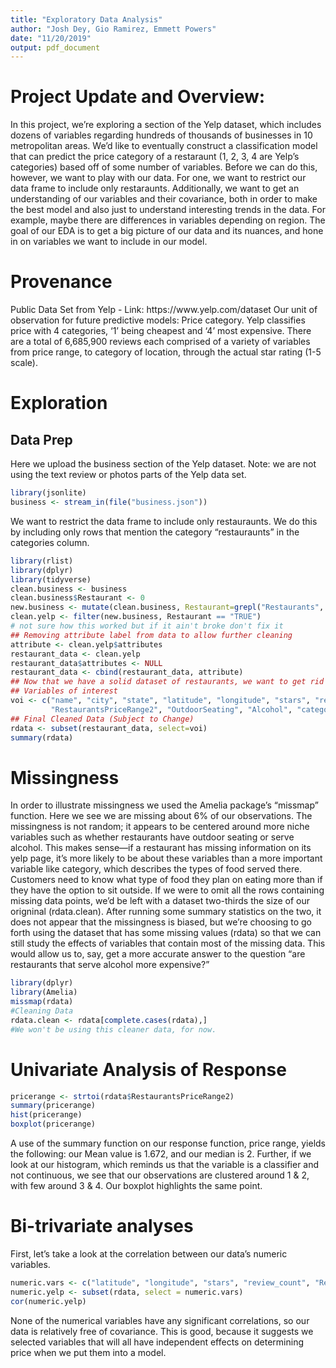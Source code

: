 ```yaml
---
title: "Exploratory Data Analysis"
author: "Josh Dey, Gio Ramirez, Emmett Powers"
date: "11/20/2019"
output: pdf_document
---
```


# Project Update and Overview: 

In this project, we're exploring a section of the Yelp dataset, which includes dozens of variables regarding hundreds of thousands of businesses in 10 metropolitan areas. We'd like to eventually construct a classification model that can predict the price category of a restaraunt (1, 2, 3, 4 are Yelp's categories) based off of some number of variables. Before we can do this, however, we want to play with our data. For one, we want to restrict our data frame to include only restaraunts. Additionally, we want to get an understanding of our variables and their covariance, both in order to make the best model and also just to understand interesting trends in the data. For example, maybe there are differences in variables depending on region. The goal of our EDA is to get a big picture of our data and its nuances, and hone in on variables we want to include in our model. 

# Provenance
Public Data Set from Yelp - Link: https://www.yelp.com/dataset
Our unit of observation for future predictive models: Price category. Yelp classifies price with 4 categories, '1' being cheapest and '4' most expensive.
There are a total of 6,685,900 reviews each comprised of a variety of variables from price range, to category of location, through the actual star rating (1-5 scale).

# Exploration

## Data Prep
Here we upload the business section of the Yelp dataset. 
Note: we are not using the text review or photos parts of the Yelp data set.

```r
library(jsonlite)
business <- stream_in(file("business.json"))
```

We want to restrict the data frame to include only restauraunts. We do this by including only rows that mention the category "restauraunts" in the categories column. 
```r
library(rlist)
library(dplyr)
library(tidyverse)
clean.business <- business
clean.business$Restaurant <- 0 
new.business <- mutate(clean.business, Restaurant=grepl("Restaurants", clean.business$categories))
clean.yelp <- filter(new.business, Restaurant == "TRUE")
# not sure how this worked but if it ain't broke don't fix it 
## Removing attribute label from data to allow further cleaning
attribute <- clean.yelp$attributes
restaurant_data <- clean.yelp
restaurant_data$attributes <- NULL
restaurant_data <- cbind(restaurant_data, attribute)
## Now that we have a solid dataset of restaurants, we want to get rid of variables that we don't care to examine or ## that mostly contain N/As. 
## Variables of interest
voi <- c("name", "city", "state", "latitude", "longitude", "stars", "review_count", "RestaurantsTakeOut", 
         "RestaurantsPriceRange2", "OutdoorSeating", "Alcohol", "categories")
## Final Cleaned Data (Subject to Change)
rdata <- subset(restaurant_data, select=voi)
summary(rdata)
```

# Missingness
In order to illustrate missingness we used the Amelia package's "missmap" function. Here we see we are missing about 6% of our observations. The missingness is not random; it appears to be centered around more niche variables such as whether restaurants have outdoor seating or serve alcohol. This makes sense—if a restaurant has missing information on its yelp page, it's more likely to be about these variables than a more important variable like category, which describes the types of food served there. Customers need to know what type of food they plan on eating more than if they have the option to sit outside. If we were to omit all the rows containing missing data points, we'd be left with a dataset two-thirds the size of our origninal (rdata.clean). After running some summary statistics on the two, it does not appear that the missingness is biased, but we're choosing to go forth using the dataset that has some missing values (rdata) so that we can still study the effects of variables that contain most of the missing data. This would allow us to, say, get a more accurate answer to the question "are restaurants that serve alcohol more expensive?"
```r
library(dplyr)
library(Amelia)
missmap(rdata)
#Cleaning Data
rdata.clean <- rdata[complete.cases(rdata),]
#We won't be using this cleaner data, for now. 
```

# Univariate Analysis of Response
```r
pricerange <- strtoi(rdata$RestaurantsPriceRange2)
summary(pricerange)
hist(pricerange)
boxplot(pricerange)
```
A use of the summary function on our response function, price range, yields the following: our Mean value is 1.672, and our median is 2. Further, if we look at our histogram, which reminds us that the variable is a classifier and not continuous, we see that our observations are clustered around 1 & 2, with few around 3 & 4. Our boxplot highlights the same point. 

# Bi-trivariate analyses

First, let's take a look at the correlation between our data's numeric variables.  
```r
numeric.vars <- c("latitude", "longitude", "stars", "review_count", "RestaurantsPriceRange2")
numeric.yelp <- subset(rdata, select = numeric.vars)
cor(numeric.yelp)
```
None of the numerical variables have any significant correlations, so our data is relatively free of covariance. This is good, because it suggests we selected variables that will all have independent effects on determining price when we put them into a model. 



